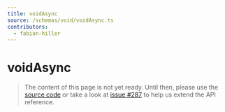 ```yaml
---
title: voidAsync
source: /schemas/void/voidAsync.ts
contributors:
  - fabian-hiller
---
```


# voidAsync

> The content of this page is not yet ready. Until then, please use the [source code](https://github.com/fabian-hiller/valibot/blob/main/library/src/schemas/void/voidAsync.ts) or take a look at [issue #287](https://github.com/fabian-hiller/valibot/issues/287) to help us extend the API reference.
